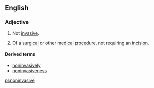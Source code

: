 ==English==
===Adjective===
{{en-adj|-}}

# Not [[invasive]].
# {{medicine}} Of a [[surgical]] or other [[medical]] [[procedure]], not requiring an [[incision]].

====Derived terms====
*[[noninvasively]]
*[[noninvasiveness]]

[[pl:noninvasive]]